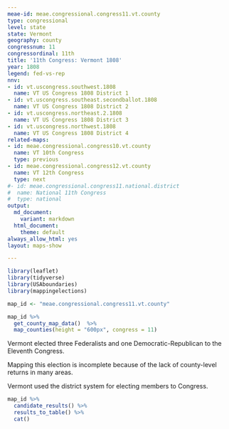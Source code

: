 ```yaml
---
meae-id: meae.congressional.congress11.vt.county
type: congressional
level: state
state: Vermont
geography: county
congressnum: 11
congressordinal: 11th
title: '11th Congress: Vermont 1808'
year: 1808
legend: fed-vs-rep
nnv:
- id: vt.uscongress.southwest.1808
  name: VT US Congress 1808 District 1
- id: vt.uscongress.southeast.secondballot.1808
  name: VT US Congress 1808 District 2
- id: vt.uscongress.northeast.2.1808
  name: VT US Congress 1808 District 3
- id: vt.uscongress.northwest.1808
  name: VT US Congress 1808 District 4
related-maps:
- id: meae.congressional.congress10.vt.county
  name: VT 10th Congress
  type: previous
- id: meae.congressional.congress12.vt.county
  name: VT 12th Congress
  type: next
#- id: meae.congressional.congress11.national.district
#  name: National 11th Congress
#  type: national
output:
  md_document:
    variant: markdown
  html_document:
    theme: default
always_allow_html: yes
layout: maps-show

---
```


```r
library(leaflet)
library(tidyverse)
library(USAboundaries)
library(mappingelections)

map_id <- "meae.congressional.congress11.vt.county"
```

<div class="map">

```r
map_id %>%
  get_county_map_data()  %>%
  map_counties(height = "600px", congress = 11)
```

</div>

Vermont elected three Federalists and one Democratic-Republican to the Eleventh Congress.

Mapping this election is incomplete because of the lack of county-level returns in many areas.

Vermont used the district system for electing members to Congress.

<div class="results-table">

```r
map_id %>%
  candidate_results() %>%
  results_to_table() %>%
  cat()
```

</div>
